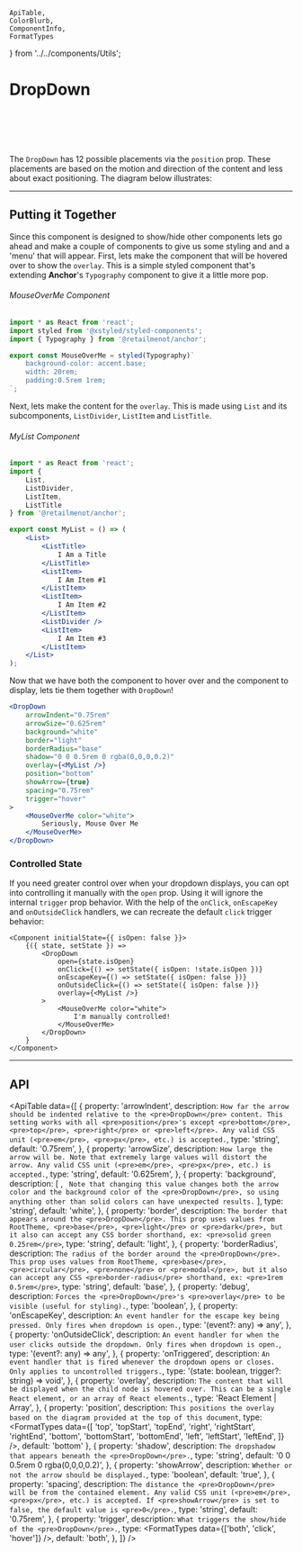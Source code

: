     ApiTable,
    ColorBlurb,
    ComponentInfo,
    FormatTypes
} from '../../components/Utils';

# DropDown

<ComponentInfo title="DropDown" />

<br />

<DropDownExample />

<br /><br />

The `DropDown` has 12 possible placements via the `position` prop. These placements are based on the
motion and direction of the content and less about exact positioning. The diagram below illustrates:

<PositionGrid />

---

## Putting it Together

Since this component is designed to show/hide other components lets go ahead and make a couple of
components to give us some styling and and a 'menu' that will appear. First, lets make the component
that will be hovered over to show the `overlay`. This is a simple styled component that's extending
**Anchor**'s <Link to="/components/typography/">`Typography`</Link> component to give it a little
more pop.

###### MouseOverMe Component
```jsx hideTitle
import * as React from 'react';
import styled from '@xstyled/styled-components';
import { Typography } from '@retailmenot/anchor';

export const MouseOverMe = styled(Typography)`
    background-color: accent.base;
    width: 20rem;
    padding:0.5rem 1rem;
`;
```

Next, lets make the content for the `overlay`. This is made
using <Link to="/components/list">`List`</Link> and its subcomponents, `ListDivider`, `ListItem` and
`ListTitle`.

###### MyList Component
```jsx hideTitle
import * as React from 'react';
import {
    List,
    ListDivider,
    ListItem,
    ListTitle
} from '@retailmenot/anchor';

export const MyList = () => (
    <List>
        <ListTitle>
            I Am a Title
        </ListTitle>
        <ListItem>
            I Am Item #1
        </ListItem>
        <ListItem>
            I Am Item #2
        </ListItem>
        <ListDivider />
        <ListItem>
            I Am Item #3
        </ListItem>
    </List>
);
```

Now that we have both the component to hover over and the component to display, lets tie them
together with `DropDown`!

```jsx live
<DropDown
    arrowIndent="0.75rem"
    arrowSize="0.625rem"
    background="white"
    border="light"
    borderRadius="base"
    shadow="0 0 0.5rem 0 rgba(0,0,0,0.2)"
    overlay={<MyList />}
    position="bottom"
    showArrow={true}
    spacing="0.75rem"
    trigger="hover"
>
    <MouseOverMe color="white">
        Seriously, Mouse Over Me
    </MouseOverMe>
</DropDown>
```

### Controlled State

If you need greater control over when your dropdown displays, you can opt into controlling it
manually with the `open` prop. Using it will ignore the internal `trigger` prop behavior. With
the help of the `onClick`, `onEscapeKey` and `onOutsideClick` handlers, we can recreate the
default `click` trigger behavior:


```tsx live hideTitle
<Component initialState={{ isOpen: false }}>
    {({ state, setState }) =>
        <DropDown
            open={state.isOpen}
            onClick={() => setState({ isOpen: !state.isOpen })}
            onEscapeKey={() => setState({ isOpen: false })}
            onOutsideClick={() => setState({ isOpen: false })}
            overlay={<MyList />}
        >
            <MouseOverMe color="white">
                I'm manually controlled!
            </MouseOverMe>
        </DropDown>
    }
</Component>
```

---



## API

<ApiTable data={[
    {
        property: 'arrowIndent',
        description: `How far the arrow should be indented relative to the <pre>DropDown</pre> content.
            This setting works with all <pre>position</pre>'s
            except <pre>bottom</pre>, <pre>top</pre>, <pre>right</pre> or <pre>left</pre>. Any valid
            CSS unit (<pre>em</pre>, <pre>px</pre>, etc.) is accepted.`,
        type: 'string',
        default: '0.75rem',
    },
    {
        property: 'arrowSize',
        description: `How large the arrow will be. Note that extremely large values will distort the
            arrow. Any valid CSS unit (<pre>em</pre>, <pre>px</pre>, etc.) is accepted.`,
        type: 'string',
        default: '0.625rem',
    },
    {
        property: 'background',
        description: [
            <ColorBlurb label="DropDown" background gradient />,
            ` Note that changing this value changes both the arrow color and the background color of
            the <pre>DropDown</pre>, so using anything other than solid colors can have unexpected
            results.`
        ],
        type: 'string',
        default: 'white',
    },
    {
        property: 'border',
        description: `The border that appears around the <pre>DropDown</pre>. This prop uses values
            from RootTheme, <pre>base</pre>, <pre>light</pre> or <pre>dark</pre>, but it also can
            accept any CSS border shorthand, ex: <pre>solid green 0.25rem</pre>`,
        type: 'string',
        default: 'light',
    },
    {
        property: 'borderRadius',
        description: `The radius of the border around the <pre>DropDown</pre>. This prop uses values
            from RootTheme, <pre>base</pre>, <pre>circular</pre>, <pre>none</pre> or <pre>modal</pre>,
            but it also can accept any CSS <pre>border-radius</pre> shorthand, ex: <pre>1rem 0.5rem</pre>`,
        type: 'string',
        default: 'base',
    },
    {
        property: 'debug',
        description: `Forces the <pre>DropDown</pre>'s <pre>overlay</pre> to be visible
            (useful for styling).`,
        type: 'boolean',
    },
    {
        property: 'onEscapeKey',
        description: `An event handler for the escape key being pressed. Only fires when dropdown is open.`,
        type: '(event?: any) => any',
    },
    {
        property: 'onOutsideClick',
        description: `An event handler for when the user clicks outside the dropdown. Only fires when dropdown is open.`,
        type: '(event?: any) => any',
    },
    {
        property: 'onTriggered',
        description: `An event handler that is fired whenever the dropdown opens or closes. Only applies to
            uncontrolled triggers.`,
        type: '(state: boolean, trigger?: string) => void',
    },
    {
        property: 'overlay',
        description: `The content that will be displayed when the child node is hovered
            over. This can be a single React element, or an array of React elements.`,
        type: 'React Element | Array',
    },
    {
        property: 'position',
        description: `This positions the overlay based on the diagram provided at the top of this
            document`,
        type: <FormatTypes
                data={[
                    'top',
                    'topStart',
                    'topEnd',
                    'right',
                    'rightStart',
                    'rightEnd',
                    'bottom',
                    'bottomStart',
                    'bottomEnd',
                    'left',
                    'leftStart',
                    'leftEnd',
                ]} />,
        default: 'bottom'
    },
    {
        property: 'shadow',
        description: `The dropshadow that appears beneath the <pre>DropDown</pre>.`,
        type: 'string',
        default: '0 0 0.5rem 0 rgba(0,0,0,0.2)',
    },
    {
        property: 'showArrow',
        description: `Whether or not the arrow should be displayed.`,
        type: 'boolean',
        default: 'true',
    },
    {
        property: 'spacing',
        description: `The distance the <pre>DropDown</pre> will be from the contained element. Any
            valid CSS unit (<pre>em</pre>, <pre>px</pre>, etc.) is accepted. If <pre>showArrow</pre> is
            set to false, the default value is <pre>0</pre>.`,
        type: 'string',
        default: '0.75rem',
    },
    {
        property: 'trigger',
        description: `What triggers the show/hide of the <pre>DropDown</pre>.`,
        type: <FormatTypes data={['both', 'click', 'hover']} />,
        default: 'both',
    },
]} />
